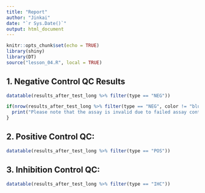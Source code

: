 ```yaml
---
title: "Report"
author: "Jinkai"
date: "`r Sys.Date()`"
output: html_document
---
```


```r
knitr::opts_chunk$set(echo = TRUE)
library(shiny)
library(DT)
source("lesson_04.R", local = TRUE)
```

## 1. Negative Control QC Results

```r
datatable(results_after_test_long %>% filter(type == "NEG"))
```

```r
if(nrow(results_after_test_long %>% filter(type == "NEG", color != "blue")) > 0) {
  print("Please note that the assay is invalid due to failed assay control!")
}
```

## 2. Positive Control QC:

```r
datatable(results_after_test_long %>% filter(type == "POS"))
```

## 3. Inhibition Control QC:

```r
datatable(results_after_test_long %>% filter(type == "IHC"))
```
